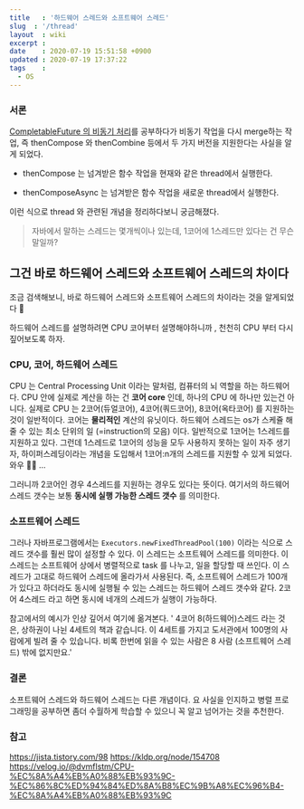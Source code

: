 ```yaml
---
title   : '하드웨어 스레드와 소프트웨어 스레드' 
slug  : '/thread'
layout  : wiki 
excerpt : 
date    : 2020-07-19 15:51:58 +0900
updated : 2020-07-19 17:37:22
tags    : 
  - OS
---
```


### 서론
[CompletableFuture 의 비동기 처리](https://juneyr.dev/modern-java-4)를 공부하다가 비동기 작업을 다시 merge하는 작업, 즉 thenCompose 와 thenCombine 등에서 두 가지 버전을 지원한다는 사실을 알게 되었다. 

- thenCompose 는 넘겨받은 함수 작업을 현재와 같은 thread에서 실행한다. 

- thenComposeAsync 는 넘겨받은 함수 작업을 새로운 thread에서 실행한다. 
  
이런 식으로 thread 와 관련된 개념을 정리하다보니 궁금해졌다. 

> 자바에서 말하는 스레드는 몇개씩이나 있는데, 1코어에 1스레드만 있다는 건 무슨 말일까? 

## 그건 바로 하드웨어 스레드와 소프트웨어 스레드의 차이다

조금 검색해보니, 바로 하드웨어 스레드와 소프트웨어 스레드의 차이라는 것을 알게되었다 💪  

하드웨어 스레드를 설명하려면 CPU 코어부터 설명해야하니까 , 천천히 CPU 부터 다시 짚어보도록 하자. 

### CPU, 코어, 하드웨어 스레드
CPU 는 Central Processing Unit 이라는 말처럼, 컴퓨터의 뇌 역할을 하는 하드웨어다. CPU 안에 실제로 계산을 하는 건 **코어 core** 인데, 하나의 CPU 에 하나만 있는건 아니다. 실제로 CPU 는 2코어(듀얼코어), 4코어(쿼드코어), 8코어(옥타코어) 를 지원하는 것이 일반적이다. 코어는 **물리적인** 계산의 유닛이다. 하드웨어 스레드는 os가 스케쥴 해줄 수 있는 최소 단위의 일 (=instruction의 모음) 이다. 일반적으로 1코어는 1스레드를 지원하고 있다. 그런데 1스레드로 1코어의 성능을 모두 사용하지 못하는 일이 자주 생기자, 하이퍼스레딩이라는 개념을 도입해서 1코어:n개의 스레드를 지원할 수 있게 되었다. 와우 🧘‍♀️  ... 

그러니까 2코어인 경우 4스레드를 지원하는 경우도 있다는 뜻이다. 여기서의 하드웨어 스레드 갯수는 보통 **동시에 실행 가능한 스레드 갯수** 를 의미한다. 

### 소프트웨어 스레드 

그러나 자바프로그램에서는 `Executors.newFixedThreadPool(100)` 이라는 식으로 스레드 갯수를 훨씬 많이 설정할 수 있다. 이 스레드는 소프트웨어 스레드를 의미한다. 이 스레드는 소프트웨어 상에서 병렬적으로 task 를 나누고, 일을 할당할 때 쓰인다. 이 스레드가 고대로 하드웨어 스레드에 올라가서 사용된다. 즉, 소프트웨어 스레드가 100개가 있다고 하더라도 동시에 실행될 수 있는 스레드는 하드웨어 스레드 갯수와 같다. 2코어 4스레드 라고 하면 동시에 네개의 스레드가 실행이 가능하다. 

참고에서의 예시가 인상 깊어서 여기에 옮겨본다. 
' 4코어 8(하드웨어)스레드 라는 것은, 상하권이 나뉜 4세트의 책과 같습니다. 이 4세트를 가지고 도서관에서 100명의 사람에게 빌려 줄 수 있습니다. 비록 한번에 읽을 수 있는 사람은 8 사람 (소프트웨어 스레드) 밖에 없지만요.' 

### 결론 
소프트웨어 스레드와 하드웨어 스레드는 다른 개념이다. 요 사실을 인지하고 병렬 프로그래밍을 공부하면 좀더 수월하게 학습할 수 있으니 꼭 알고 넘어가는 것을 추천한다.  

### 참고 

https://jista.tistory.com/98
https://kldp.org/node/154708
https://velog.io/@dvmflstm/CPU-%EC%8A%A4%EB%A0%88%EB%93%9C-%EC%86%8C%ED%94%84%ED%8A%B8%EC%9B%A8%EC%96%B4-%EC%8A%A4%EB%A0%88%EB%93%9C

